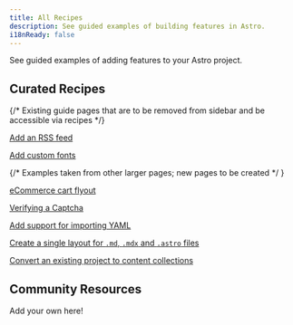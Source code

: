```yaml
---
title: All Recipes
description: See guided examples of building features in Astro.
i18nReady: false
---
```



See guided examples of adding features to your Astro project.


## Curated Recipes


{/* Existing guide pages that are to be removed from sidebar and be accessible via recipes */}


[Add an RSS feed](/en/guides/rss/)

[Add custom fonts](/en/guides/fonts/)

{/* Examples taken from other larger pages; new pages to be created */ }

[eCommerce cart flyout](/en/core-concepts/sharing-state/)

[Verifying a Captcha](/en/core-concepts/endpoints/#example-verifying-a-captcha)

[Add support for importing YAML](/en/guides/imports/#example-yaml-support)

[Create a single layout for `.md`, `.mdx` and `.astro` files](/en/core-concepts/layouts/#using-one-layout-for-md-mdx-and-astro)

[Convert an existing project to content collections](/en/guides/content-collections/#migrating-from-file-based-routing)

## Community Resources

Add your own here!
